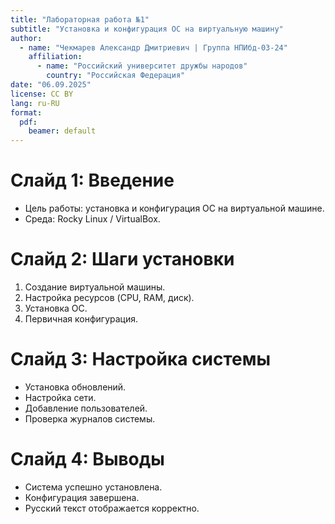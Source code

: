 ```yaml
---
title: "Лабораторная работа №1"
subtitle: "Установка и конфигурация ОС на виртуальную машину"
author:
  - name: "Чекмарев Александр Дмитриевич | Группа НПИбд-03-24"
    affiliation:
      - name: "Российский университет дружбы народов"
        country: "Российская Федерация"
date: "06.09.2025"
license: CC BY
lang: ru-RU
format: 
  pdf:
    beamer: default
---
```


# Слайд 1: Введение

- Цель работы: установка и конфигурация ОС на виртуальной машине.
- Среда: Rocky Linux / VirtualBox.

# Слайд 2: Шаги установки

1. Создание виртуальной машины.
2. Настройка ресурсов (CPU, RAM, диск).
3. Установка ОС.
4. Первичная конфигурация.

# Слайд 3: Настройка системы

- Установка обновлений.
- Настройка сети.
- Добавление пользователей.
- Проверка журналов системы.

# Слайд 4: Выводы

- Система успешно установлена.
- Конфигурация завершена.
- Русский текст отображается корректно.
